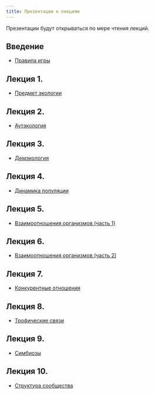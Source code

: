 ```yaml
---
title: Презентации к лекциям
---
```


Презентации будут открываться по мере чтения лекций.

## Введение

- [Правила игры](Presentations/Lecture Introduction.pdf)

## Лекция 1.

- [Предмет экологии](Presentations//Lecture 1.pdf)

## Лекция 2.

- [Аутэкология](Presentations//Lecture 2.pdf)

## Лекция 3.

- [Демэкология](Presentations//Lecture 3.pdf)


## Лекция 4.

- [Динамика популяции](Presentations//Lecture 4.pdf)


## Лекция 5.

- [Взаимоотношения организмов (часть 1)](Presentations//Lecture 5.pdf)


## Лекция 6.

- [Взаимоотношения организмов (часть 2)](Presentations//Lecture 6.pdf)

## Лекция 7.

- [Конкурентные отношения](Presentations//Lecture 7.pdf)


## Лекция 8.

- [Трофические связи](Presentations//Lecture 8.pdf)



## Лекция 9.

- [Симбиозы](Presentations//Lecture 9.pdf)



## Лекция 10.

- [Структура сообщества](Presentations//Lecture 10.pdf)


